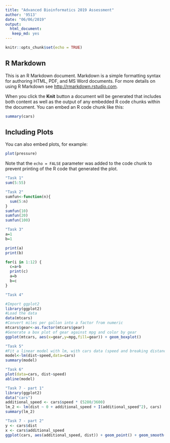 ```yaml
---
title: "Advanced Bioinformatics 2019 Assessment"
author: '9513'
date: "06/06/2019"
output: 
  html_document:
   keep_md: yes  
---
```


```r
knitr::opts_chunk$set(echo = TRUE)
```

## R Markdown

This is an R Markdown document. Markdown is a simple formatting syntax for authoring HTML, PDF, and MS Word documents. For more details on using R Markdown see <http://rmarkdown.rstudio.com>.

When you click the **Knit** button a document will be generated that includes both content as well as the output of any embedded R code chunks within the document. You can embed an R code chunk like this:

```r
summary(cars)
```

## Including Plots

You can also embed plots, for example:

```r
plot(pressure)
```

Note that the `echo = FALSE` parameter was added to the code chunk to prevent printing of the R code that generated the plot.

```r
"Task 1"
sum(5:55)
```
```r
"Task 2"
sumfun<-function(n){
  sum(5:n)
}
sumfun(10)
sumfun(20)
sumfun(100)
```

```r
"Task 3"
a=1
b=1

print(a)
print(b)

for(i in 1:12) {
  c=a+b
  print(c)
  a=b
  b=c
}
```
```r
"Task 4"

#Import ggplot2
library(ggplot2)
#Load the data
data(mtcars)
#Convert miles per gallon into a factor from numeric 
mtcars$gear<-as.factor(mtcars$gear)
#Generate a box plot of gear against mpg and color by gear 
ggplot(mtcars, aes(x=gear,y=mpg,fill=gear)) + geom_boxplot()
```

```r
"Task 5"
#Fit a linear model with lm, with cars data (speed and breaking distance)
model<-lm(dist~speed,data=cars)
summary(model)
```
```r
"Task 6"
plot(data=cars, dist~speed)
abline(model)
```

```r
"Task 7 - part 1"
library(ggplot2)
data("cars")
additional_speed <- cars$speed * (5280/3600)
lm_2 <- lm(dist ~ 0 + additional_speed + I(additional_speed^2), cars)
summary(lm_2)
```
```r
"Task 7 - part 2"
y <- cars$dist
x <- cars$additional_speed
ggplot(cars, aes(additional_speed, dist)) + geom_point() + geom_smooth(method='lm', formula="y~0+x+I(x^2)") + labs(title ="Average reaction time", x="Additional Speed (seconds)", y="Distance (feet)")
```


